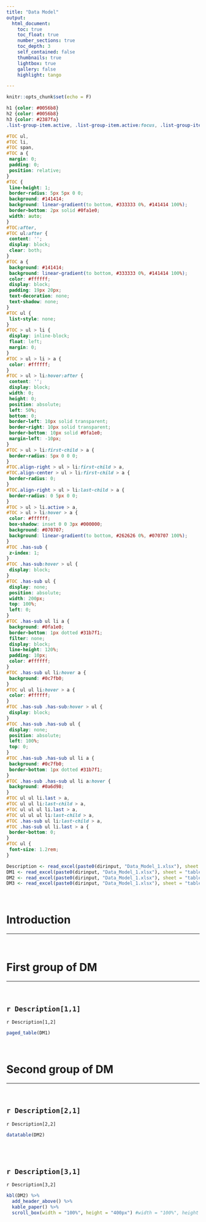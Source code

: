 ```yaml
---
title: "Data Model"
output:
  html_document:
    toc: true
    toc_float: true
    number_sections: true
    toc_depth: 3
    self_contained: false
    thumbnails: true
    lightbox: true
    gallery: false
    highlight: tango

---
```




```r
knitr::opts_chunk$set(echo = F)
```


 ```css
 h1 {color: #0056b8}
 h2 {color: #0056b8}
 h3 {color: #2387fa}
 .list-group-item.active, .list-group-item.active:focus, .list-group-item.active:hover 
 
#TOC ul,
#TOC li,
#TOC span,
#TOC a {
  margin: 0;
  padding: 0;
  position: relative;
}
#TOC {
  line-height: 1;
  border-radius: 5px 5px 0 0;
  background: #141414;
  background: linear-gradient(to bottom, #333333 0%, #141414 100%);
  border-bottom: 2px solid #0fa1e0;
  width: auto;
}
#TOC:after,
#TOC ul:after {
  content: '';
  display: block;
  clear: both;
}
#TOC a {
  background: #141414;
  background: linear-gradient(to bottom, #333333 0%, #141414 100%);
  color: #ffffff;
  display: block;
  padding: 19px 20px;
  text-decoration: none;
  text-shadow: none;
}
#TOC ul {
  list-style: none;
}
#TOC > ul > li {
  display: inline-block;
  float: left;
  margin: 0;
}
#TOC > ul > li > a {
  color: #ffffff;
}
#TOC > ul > li:hover:after {
  content: '';
  display: block;
  width: 0;
  height: 0;
  position: absolute;
  left: 50%;
  bottom: 0;
  border-left: 10px solid transparent;
  border-right: 10px solid transparent;
  border-bottom: 10px solid #0fa1e0;
  margin-left: -10px;
}
#TOC > ul > li:first-child > a {
  border-radius: 5px 0 0 0;
}
#TOC.align-right > ul > li:first-child > a,
#TOC.align-center > ul > li:first-child > a {
  border-radius: 0;
}
#TOC.align-right > ul > li:last-child > a {
  border-radius: 0 5px 0 0;
}
#TOC > ul > li.active > a,
#TOC > ul > li:hover > a {
  color: #ffffff;
  box-shadow: inset 0 0 3px #000000;
  background: #070707;
  background: linear-gradient(to bottom, #262626 0%, #070707 100%);
}
#TOC .has-sub {
  z-index: 1;
}
#TOC .has-sub:hover > ul {
  display: block;
}
#TOC .has-sub ul {
  display: none;
  position: absolute;
  width: 200px;
  top: 100%;
  left: 0;
}
#TOC .has-sub ul li a {
  background: #0fa1e0;
  border-bottom: 1px dotted #31b7f1;
  filter: none;
  display: block;
  line-height: 120%;
  padding: 10px;
  color: #ffffff;
}
#TOC .has-sub ul li:hover a {
  background: #0c7fb0;
}
#TOC ul ul li:hover > a {
  color: #ffffff;
}
#TOC .has-sub .has-sub:hover > ul {
  display: block;
}
#TOC .has-sub .has-sub ul {
  display: none;
  position: absolute;
  left: 100%;
  top: 0;
}
#TOC .has-sub .has-sub ul li a {
  background: #0c7fb0;
  border-bottom: 1px dotted #31b7f1;
}
#TOC .has-sub .has-sub ul li a:hover {
  background: #0a6d98;
}
#TOC ul ul li.last > a,
#TOC ul ul li:last-child > a,
#TOC ul ul ul li.last > a,
#TOC ul ul ul li:last-child > a,
#TOC .has-sub ul li:last-child > a,
#TOC .has-sub ul li.last > a {
  border-bottom: 0;
}
#TOC ul {
  font-size: 1.2rem;
}
 ```



```r
Description <- read_excel(paste0(dirinput, "Data_Model_1.xlsx"), sheet = "Description", col_names = FALSE)
DM1 <- read_excel(paste0(dirinput, "Data_Model_1.xlsx"), sheet = "table1")
DM2 <- read_excel(paste0(dirinput, "Data_Model_1.xlsx"), sheet = "table2")
DM3 <- read_excel(paste0(dirinput, "Data_Model_1.xlsx"), sheet = "table3")
```

<br>

# Introduction 

---

<br>

# First group of DM 

---

<br>

## `r Description[1,1]` 

`r Description[1,2]`

```r
paged_table(DM1)
```

<br> 


# Second group of DM

---

<br>

## `r Description[2,1]`

`r Description[2,2]`

```r
datatable(DM2)
```

<br><br>

## `r Description[3,1]`

`r Description[3,2]`

```r
kbl(DM2) %>%
  add_header_above() %>%
  kable_paper() %>%
  scroll_box(width = "100%", height = "400px") #width = "100%", height = "400px"
```